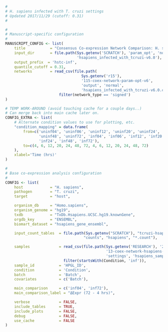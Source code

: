 ```r
#
# H. sapiens infected with T. cruzi settings
# Updated 2017/11/29 (cutoff: 0.31)
#

#
# Manuscript-specific configuration
#
MANUSCRIPT_CONFIG <- list(
    title           = "Consensus Co-expression Network Comparison: H. sapiens infected with T. cruzi", 
    input_dir       = file.path(Sys.getenv('SCRATCH'), 'param_opt', 'normal',
                                'hsapiens_infected_with_tcruzi-v6.0'),
    output_prefix  = 'hstc-inf',
    quantile_cutoff = 0.31,
    networks        = read_csv(file.path(
                                  Sys.getenv('r15'), 
                                  '115-coex-network-param-opt-v6',
                                  'output', 'normal',
                                  'hsapiens_infected_with_tcruzi-v6.0.csv')) %>%
                        filter(network_type == 'signed')
)

# TEMP WORK-AROUND (avoid touching cache for a couple days..)
# Can merge back into main cache later on.
CONFIG_EXTRA <- list(
    # Alternate condition values to use for plotting, etc.
    "condition_mapping" = data.frame(
        from=c('uninf04', 'uninf06', 'uninf12', 'uninf20', 'uninf24',
               'uninf48', 'uninf72', 'inf04', 'inf06', 'inf12', 'inf20',
               'inf24', 'inf48', 'inf72'),
        to=c(4, 6, 12, 20, 24, 48, 72, 4, 6, 12, 20, 24, 48, 72)
    ),
    xlabel='Time (hrs)'
)

#
# Base co-expression analysis configuration
#
CONFIG <- list(
    host            = "H. sapiens",
    pathogen        = "T. cruzi",
    target          = "host",

    organism_db     = "Homo.sapiens",
    organism_genome = "hg19",
    txdb            = "TxDb.Hsapiens.UCSC.hg19.knownGene",
    orgdb_key       = "ENSEMBL",
    biomart_dataset = "hsapiens_gene_ensembl",

    input_count_tables  = file.path(Sys.getenv("SCRATCH"), "tcruzi-hsapiens",
                                   "counts", "hsapiens", "*.count"),

    samples             = read_csv(file.path(Sys.getenv('RESEARCH'), '2015',
                                             '13-coex-network-hsapiens-infected-with-tcruzi',
                                             'settings', 'hsapiens_samples.csv')) %>%
                          filter(startsWith(Condition, 'inf')),
    sample_id           = 'HPGL_ID',
    condition           = 'Condition',
    batch               = 'Batch',
    covariates          = c('Batch'),

    main_comparison     = c('inf04', 'inf72'),
    main_comparison_label = "ΔExpr (72 - 4 hrs)",

    verbose             = FALSE,
    include_tables      = TRUE,
    include_plots       = FALSE,
    debug               = FALSE,
    use_cache           = FALSE
)
```
